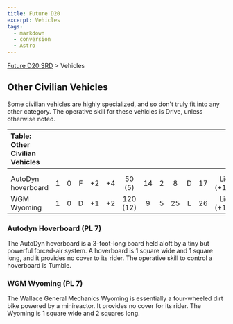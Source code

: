 ```yaml
---
title: Future D20
excerpt: Vehicles
tags:
  - markdown
  - conversion
  - Astro
---
```






[Future D20 SRD]( / ) > Vehicles




## Other Civilian Vehicles


Some civilian vehicles are highly specialized, and so don't truly fit into any other category. The operative skill for these vehicles is Drive, unless otherwise noted.


| Table: Other Civilian Vehicles |  |  |  |  |  |  |  |  |  |  |  |  |
| :-------------------------------- | :--: | :--: | :--: | :--: | :--: | :--: | :--: | :--: | :--: | :--: | :--: | --: |
|  |  |  |  |  |  |  |  |  |  |  |  |  |
|  |  |  |  |  |  |  |  |  |  |  |  |  |
| AutoDyn hoverboard | 1 | 0 | F | +2 | +4 | 50 (5) | 14 | 2 | 8 | D | 17 | Lic (+1) |
| WGM Wyoming | 1 | 0 | D | +1 | +2 | 120 (12) | 9 | 5 | 25 | L | 26 | Lic (+1) |



### Autodyn Hoverboard (PL 7)


The AutoDyn hoverboard is a 3-foot-long board held aloft by a tiny but powerful forced-air system. A hoverboard is 1 square wide and 1 square long, and it provides no cover to its rider. The operative skill to control a hoverboard is Tumble.


### WGM Wyoming (PL 7)


The Wallace General Mechanics Wyoming is essentially a four-wheeled dirt bike powered by a minireactor. It provides no cover for its rider. The Wyoming is 1 square wide and 2 squares long.



